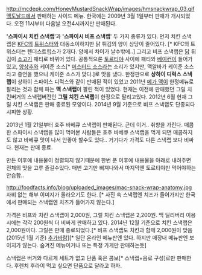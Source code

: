 http://mcdepk.com/HoneyMustardSnackWrap/images/hmsnackwrap_03.gif
[[맥도날드]]에서 판매하는 사이드 메뉴. 한국에는 2009년 3월 1일부터 판매가 개시되었다. 오전 11시부터 다음날 오전4시까지만 판매된다.

''''스파이시 치킨 스낵랩''''과 ''''스파이시 비프 스낵랩'''' 두 가지 종류가 있다. 먼저 치킨 스낵랩은 [[KFC]]의 [[트위스터]]와 대동소이하지만 닭 튀김의 양이 상당이 줄어있다. [* KFC의 트위스터는 텐더스트립스가 2개다. 양에서 차이가 날수밖에..] 그리고 비프 스낵랩은 [[닭]] 튀김이 [[소고기]] 패티로 바뀌어 있다. 공통적으론 [[토르티야]] 사이에 패티와 [[베이컨]]이 들어가 있고, [[양상추]]와 케이준 소스[* [[머스터드 소스]]라는 소리가 있지만, 맥알바가 케이준 소스라고 증언을 했으니 케이준 소스가 맞다.]로 맛을 냈다. 한정판으로 '''상하이 디럭스 스낵랩'''이 상하이 스파이스 디럭스와 같이 판매된 적이 있었고 2011년 [[메가 맥]]이 한정메뉴로 팔리는 것과 함께 파는 '''맥 스낵랩'''이 팔린 적이 있었다. 현재는 이전에 판매했던 그릴 치킨버거의 스낵랩버전인 '''그릴 치킨 스낵랩'''이 한정으로 팔리고있다. 2012년 6월 현재 그릴 치킨 스낵랩은 판매 종료된 모양이다. 2014년 9월 기준으로 비프 스낵랩도 단종되다시피한 상황.

2013년 1월 21일부터 호주 바베큐 스낵랩이 판매된다. 근데 이거.. 취향을 가린다. 매콤한 스파이시 스낵랩을 많이 먹어본 사람들은 호주 바베큐 스낵랩을 먹게 되면 매콤하지도 않고 바베큐 맛이 나서 안좋아 할수도 있다.. 거기다가 가격도 다른 스낵랩 보다 비싸다. 현재는 판매 종료.

만든 이후에 내용물이 정렬되지 않기때문에 한번 푼 이후에 내용물을 아래로 내려주면 전체의 맛을 고루 즐길수있다. 매번 고기만 삐져나와서 마지막엔 토르티야만 먹어야하는 안습함..

http://foodfacts.info/blog/uploaded_images/mac-snack-wrap-anatomy.jpg
자비 없는 해부 이미지가 올라오기도 한다. [* 사진 속 스낵랩엔 치즈가 들어가지만 한국에서 판매되는 스낵랩엔 치즈가 들어가지 않는다.]

가격은 비프와 치킨 스낵랩이 2,000원, 그릴 치킨 스낵랩은 2,200원. 맥 딜리버리 이용시에는 각각 200원씩 더 비싸게 판매하고 있다.
2014년 12월 기준으로 치킨 스낵랩은 2,000원이다. 그릴은 판매 종료되었다.[* 비프 스낵랩도 치킨과 함께 2,000원이 맞음 (2015년 1월 기준) [[추가바람]]][* 일단 온라인 메뉴판엔 있다. 하지만 매장내 메뉴판엔 보이지가 않는다. 숨겨진 메뉴이거나 또는 특정 가게만 판매하는듯]

스낵랩은 버거와 다르게 세트가 없고 단품 혹은 콤보[* 스낵랩+음료 구성]로만 판매한다. 후렌치 후라이 먹고 싶으면 단품으로 달라고 하자.
